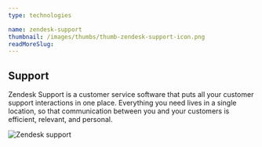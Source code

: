 ```yaml
---
type: technologies

name: zendesk-support
thumbnail: /images/thumbs/thumb-zendesk-support-icon.png
readMoreSlug:
---
```


## Support

Zendesk Support is a customer service software that puts all your customer support interactions in one place. Everything you need lives in a single location, so that communication between you and your customers is efficient, relevant, and personal.

![Zendesk support](./images/zendesk_screenshot_support.png)

